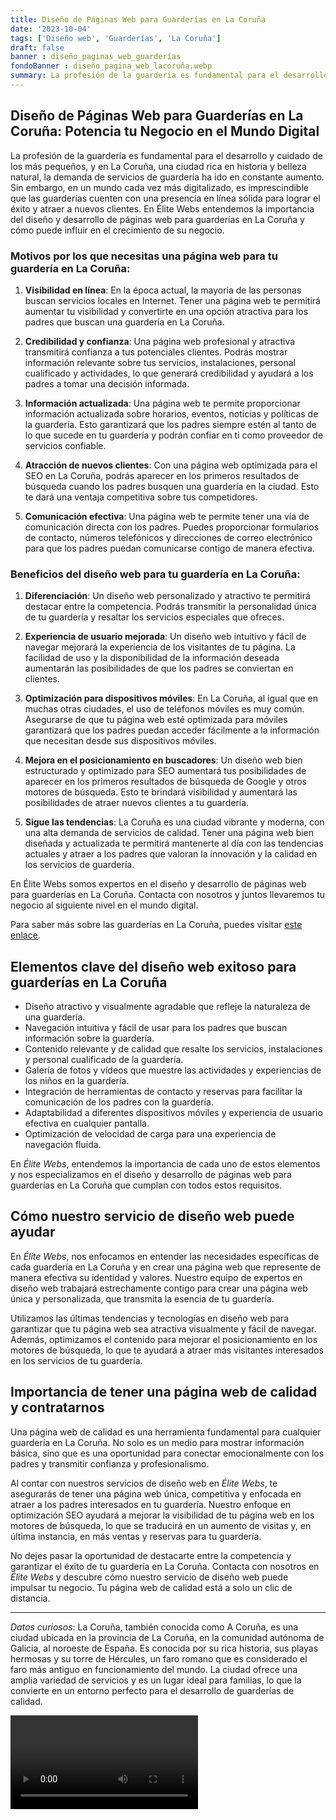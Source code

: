```yaml
---
title: Diseño de Páginas Web para Guarderías en La Coruña
date: '2023-10-04'
tags: ['Diseño web', 'Guarderías', 'La Coruña']
draft: false
banner : diseño_paginas_web_guarderías
fondoBanner : diseño_pagina_web_lacoruña.webp
summary: La profesión de la guardería es fundamental para el desarrollo y cuidado de los más pequeños, y en La Coruña, una ciudad rica en historia y belleza natural, la demanda de servicios de guardería ha ido en constante aumento. Sin embargo, en un mundo cada vez más digitalizado, es imprescindible que las guarderías cuenten con una presencia en línea sólida para lograr el éxito y atraer a nuevos clientes. En Élite Webs entendemos la importancia del diseño y desarrollo de páginas web para guarderías en La Coruña y cómo puede influir en el crecimiento de su negocio.
---
```


## Diseño de Páginas Web para Guarderías en La Coruña: Potencia tu Negocio en el Mundo Digital

La profesión de la guardería es fundamental para el desarrollo y cuidado de los más pequeños, y en La Coruña, una ciudad rica en historia y belleza natural, la demanda de servicios de guardería ha ido en constante aumento. Sin embargo, en un mundo cada vez más digitalizado, es imprescindible que las guarderías cuenten con una presencia en línea sólida para lograr el éxito y atraer a nuevos clientes. En Élite Webs entendemos la importancia del diseño y desarrollo de páginas web para guarderías en La Coruña y cómo puede influir en el crecimiento de su negocio.

### Motivos por los que necesitas una página web para tu guardería en La Coruña:

1. **Visibilidad en línea**: En la época actual, la mayoría de las personas buscan servicios locales en Internet. Tener una página web te permitirá aumentar tu visibilidad y convertirte en una opción atractiva para los padres que buscan una guardería en La Coruña.

2. **Credibilidad y confianza**: Una página web profesional y atractiva transmitirá confianza a tus potenciales clientes. Podrás mostrar información relevante sobre tus servicios, instalaciones, personal cualificado y actividades, lo que generará credibilidad y ayudará a los padres a tomar una decisión informada.

3. **Información actualizada**: Una página web te permite proporcionar información actualizada sobre horarios, eventos, noticias y políticas de la guardería. Esto garantizará que los padres siempre estén al tanto de lo que sucede en tu guardería y podrán confiar en ti como proveedor de servicios confiable.

4. **Atracción de nuevos clientes**: Con una página web optimizada para el SEO en La Coruña, podrás aparecer en los primeros resultados de búsqueda cuando los padres busquen una guardería en la ciudad. Esto te dará una ventaja competitiva sobre tus competidores.

5. **Comunicación efectiva**: Una página web te permite tener una vía de comunicación directa con los padres. Puedes proporcionar formularios de contacto, números telefónicos y direcciones de correo electrónico para que los padres puedan comunicarse contigo de manera efectiva.

### Beneficios del diseño web para tu guardería en La Coruña:

1. **Diferenciación**: Un diseño web personalizado y atractivo te permitirá destacar entre la competencia. Podrás transmitir la personalidad única de tu guardería y resaltar los servicios especiales que ofreces.

2. **Experiencia de usuario mejorada**: Un diseño web intuitivo y fácil de navegar mejorará la experiencia de los visitantes de tu página. La facilidad de uso y la disponibilidad de la información deseada aumentarán las posibilidades de que los padres se conviertan en clientes.

3. **Optimización para dispositivos móviles**: En La Coruña, al igual que en muchas otras ciudades, el uso de teléfonos móviles es muy común. Asegurarse de que tu página web esté optimizada para móviles garantizará que los padres puedan acceder fácilmente a la información que necesitan desde sus dispositivos móviles.

4. **Mejora en el posicionamiento en buscadores**: Un diseño web bien estructurado y optimizado para SEO aumentará tus posibilidades de aparecer en los primeros resultados de búsqueda de Google y otros motores de búsqueda. Esto te brindará visibilidad y aumentará las posibilidades de atraer nuevos clientes a tu guardería.

5. **Sigue las tendencias**: La Coruña es una ciudad vibrante y moderna, con una alta demanda de servicios de calidad. Tener una página web bien diseñada y actualizada te permitirá mantenerte al día con las tendencias actuales y atraer a los padres que valoran la innovación y la calidad en los servicios de guardería.

En Élite Webs somos expertos en el diseño y desarrollo de páginas web para guarderías en La Coruña. Contacta con nosotros y juntos llevaremos tu negocio al siguiente nivel en el mundo digital.

Para saber más sobre las guarderías en La Coruña, puedes visitar [este enlace](https://www.laopinioncoruna.es/coruna/2019/05/31/aumento-matriculaciones-guarderias-genera-plazas/1402759.html).

<GifSeo />

<Cta />

## Elementos clave del diseño web exitoso para guarderías en La Coruña

- Diseño atractivo y visualmente agradable que refleje la naturaleza de una guardería.
- Navegación intuitiva y fácil de usar para los padres que buscan información sobre la guardería.
- Contenido relevante y de calidad que resalte los servicios, instalaciones y personal cualificado de la guardería.
- Galería de fotos y vídeos que muestre las actividades y experiencias de los niños en la guardería.
- Integración de herramientas de contacto y reservas para facilitar la comunicación de los padres con la guardería.
- Adaptabilidad a diferentes dispositivos móviles y experiencia de usuario efectiva en cualquier pantalla.
- Optimización de velocidad de carga para una experiencia de navegación fluida.

En *Élite Webs*, entendemos la importancia de cada uno de estos elementos y nos especializamos en el diseño y desarrollo de páginas web para guarderías en La Coruña que cumplan con todos estos requisitos.

## Cómo nuestro servicio de diseño web puede ayudar

En *Élite Webs*, nos enfocamos en entender las necesidades específicas de cada guardería en La Coruña y en crear una página web que represente de manera efectiva su identidad y valores. Nuestro equipo de expertos en diseño web trabajará estrechamente contigo para crear una página web única y personalizada, que transmita la esencia de tu guardería.

Utilizamos las últimas tendencias y tecnologías en diseño web para garantizar que tu página web sea atractiva visualmente y fácil de navegar. Además, optimizamos el contenido para mejorar el posicionamiento en los motores de búsqueda, lo que te ayudará a atraer más visitantes interesados en los servicios de tu guardería.

## Importancia de tener una página web de calidad y contratarnos

Una página web de calidad es una herramienta fundamental para cualquier guardería en La Coruña. No solo es un medio para mostrar información básica, sino que es una oportunidad para conectar emocionalmente con los padres y transmitir confianza y profesionalismo.

Al contar con nuestros servicios de diseño web en *Élite Webs*, te asegurarás de tener una página web única, competitiva y enfocada en atraer a los padres interesados en tu guardería. Nuestro enfoque en optimización SEO ayudará a mejorar la visibilidad de tu página web en los motores de búsqueda, lo que se traducirá en un aumento de visitas y, en última instancia, en más ventas y reservas para tu guardería.

No dejes pasar la oportunidad de destacarte entre la competencia y garantizar el éxito de tu guardería en La Coruña. Contacta con nosotros en *Élite Webs* y descubre cómo nuestro servicio de diseño web puede impulsar tu negocio. Tu página web de calidad está a solo un clic de distancia.

---
*Datos curiosos*: La Coruña, también conocida como A Coruña, es una ciudad ubicada en la provincia de La Coruña, en la comunidad autónoma de Galicia, al noroeste de España. Es conocida por su rica historia, sus playas hermosas y su torre de Hércules, un faro romano que es considerado el faro más antiguo en funcionamiento del mundo. La ciudad ofrece una amplia variedad de servicios y es un lugar ideal para familias, lo que la convierte en un entorno perfecto para el desarrollo de guarderías de calidad.

<Video />

<CtaBot job='Guarderías' city='La Coruña'/>

<Gmaps query='La Coruña+españa+maps' />
